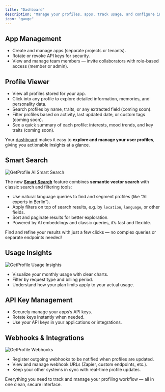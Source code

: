 ```yaml
---
title: "Dashboard"
description: "Manage your profiles, apps, track usage, and configure integrations in one place."
icon: "gauge"
---
```


## App Management

- Create and manage apps (separate projects or tenants).
- Rotate or revoke API keys for security.
- View and manage team members — invite collaborators with role-based access (member or admin).

## Profile Viewer

- View all profiles stored for your app.
- Click into any profile to explore detailed information, memories, and personality data.
- Search profiles by name, traits, or any extracted field (coming soon).
- Filter profiles based on activity, last updated date, or custom tags (coming soon).
- See a quick summary of each profile: interests, mood trends, and key traits (coming soon).

Your [dashboard](https://getprofile-ai.com/dashboard) makes it easy to **explore and manage your user profiles**, giving you actionable insights at a glance.

## Smart Search

![GetProfile AI Smart Search](/images/smart-search-dark.png)

The new **[Smart Search](/builders/search-profiles)** feature combines **semantic vector search** with classic search and filtering tools:

- Use natural language queries to find and segment profiles (like “AI experts in Berlin”).
- Apply filters on top of search results, e.g. by `location`, `language`, or other fields.
- Sort and paginate results for better exploration.
- Powered by AI embeddings and classic queries, it’s fast and flexible.

Find and refine your results with just a few clicks — no complex queries or separate endpoints needed!

## Usage Insights

![GetProfile Usage Insights](/images/usage-full-dark.png)

- Visualize your monthly usage with clear charts.
- Filter by request type and billing period.
- Understand how your plan limits apply to your actual usage.

## API Key Management

- Securely manage your apps’s API keys.
- Rotate keys instantly when needed.
- Use your API keys in your applications or integrations.

## Webhooks & Integrations

![GetProfile Webhooks](/images/webhooks-dark.png)

- Register outgoing webhooks to be notified when profiles are updated.
- View and manage webhook URLs (Zapier, custom endpoints, etc.).
- Keep your other systems in sync with real-time profile updates.

Everything you need to track and manage your profiling workflow — all in one clean, secure interface.
